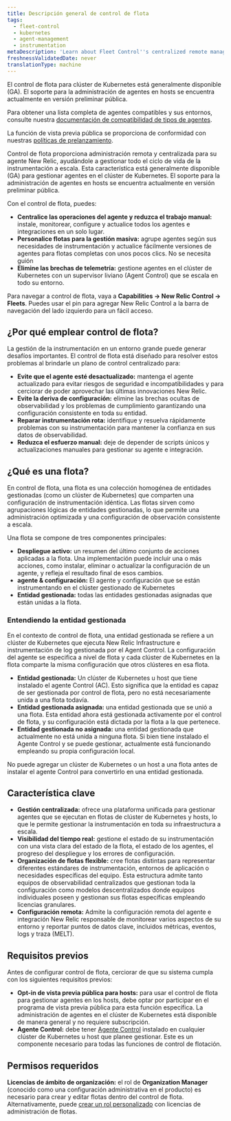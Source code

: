 ```yaml
---
title: Descripción general de control de flota
tags:
  - fleet-control
  - kubernetes
  - agent-management
  - instrumentation
metaDescription: 'Learn about Fleet Control''s centralized remote management for Kubernetes and hosts with New Relic agents, overseen by Agent Control.'
freshnessValidatedDate: never
translationType: machine
---
```


<Callout title="característica Disponibilidad">
  El control de flota para clúster de Kubernetes está generalmente disponible (GA). El soporte para la administración de agentes en hosts se encuentra actualmente en versión preliminar pública.

  Para obtener una lista completa de agentes compatibles y sus entornos, consulte nuestra [documentación de compatibilidad de tipos de agentes](/docs/new-relic-control/agent-control/agent-types).

  La función de vista previa pública se proporciona de conformidad con nuestras [políticas de prelanzamiento](/docs/licenses/license-information/referenced-policies/new-relic-pre-release-policy).
</Callout>

Control de flota proporciona administración remota y centralizada para su agente New Relic, ayudándole a gestionar todo el ciclo de vida de la instrumentación a escala. Esta característica está generalmente disponible (GA) para gestionar agentes en el clúster de Kubernetes. El soporte para la administración de agentes en hosts se encuentra actualmente en versión preliminar pública.

Con el control de flota, puedes:

* **Centralice las operaciones del agente y reduzca el trabajo manual:** instale, monitorear, configure y actualice todos los agentes e integraciones en un solo lugar.
* **Personalice flotas para la gestión masiva:** agrupe agentes según sus necesidades de instrumentación y actualice fácilmente versiones de agentes para flotas completas con unos pocos clics. No se necesita guión
* **Elimine las brechas de telemetría:** gestione agentes en el clúster de Kubernetes con un supervisor liviano (Agent Control) que se escala en todo su entorno.

Para navegar a control de flota, vaya a **Capabilities → New Relic Control → Fleets**. Puedes usar el pin para agregar New Relic Control a la barra de navegación del lado izquierdo para un fácil acceso.

## ¿Por qué emplear control de flota?

La gestión de la instrumentación en un entorno grande puede generar desafíos importantes. El control de flota está diseñado para resolver estos problemas al brindarle un plano de control centralizado para:

* **Evite que el agente esté desactualizado:** mantenga el agente actualizado para evitar riesgos de seguridad e incompatibilidades y para cerciorar de poder aprovechar las últimas innovaciones New Relic.
* **Evite la deriva de configuración:** elimine las brechas ocultas de observabilidad y los problemas de cumplimiento garantizando una configuración consistente en toda su entidad.
* **Reparar instrumentación rota:** identifique y resuelva rápidamente problemas con su instrumentación para mantener la confianza en sus datos de observabilidad.
* **Reduzca el esfuerzo manual:** deje de depender de scripts únicos y actualizaciones manuales para gestionar su agente e integración.

## ¿Qué es una flota?

En control de flota, una flota es una colección homogénea de entidades gestionadas (como un clúster de Kubernetes) que comparten una configuración de instrumentación idéntica. Las flotas sirven como agrupaciones lógicas de entidades gestionadas, lo que permite una administración optimizada y una configuración de observación consistente a escala.

Una flota se compone de tres componentes principales:

* **Despliegue activo:** un resumen del último conjunto de acciones aplicadas a la flota. Una implementación puede incluir una o más acciones, como instalar, eliminar o actualizar la configuración de un agente, y refleja el resultado final de esos cambios.
* **agente &amp; configuración:** El agente y configuración que se están instrumentando en el clúster gestionado de Kubernetes
* **Entidad gestionada:** todas las entidades gestionadas asignadas que están unidas a la flota.

### Entendiendo la entidad gestionada

En el contexto de control de flota, una entidad gestionada se refiere a un clúster de Kubernetes que ejecuta New Relic Infrastructure e instrumentación de log gestionada por el Agent Control. La configuración del agente se especifica a nivel de flota y cada clúster de Kubernetes en la flota comparte la misma configuración que otros clústeres en esa flota.

* **Entidad gestionada:** Un clúster de Kubernetes u host que tiene instalado el agente Control (AC). Esto significa que la entidad es capaz de ser gestionada por control de flota, pero no está necesariamente unida a una flota todavía.
* **Entidad gestionada asignada:** una entidad gestionada que se unió a una flota. Esta entidad ahora está gestionada activamente por el control de flota, y su configuración está dictada por la flota a la que pertenece.
* **Entidad gestionada no asignada:** una entidad gestionada que actualmente no está unida a ninguna flota. Si bien tiene instalado el Agente Control y se puede gestionar, actualmente está funcionando empleando su propia configuración local.

<Callout title="importante">
  No puede agregar un clúster de Kubernetes o un host a una flota antes de instalar el agente Control para convertirlo en una entidad gestionada.
</Callout>

## Característica clave

* **Gestión centralizada:** ofrece una plataforma unificada para gestionar agentes que se ejecutan en flotas de clúster de Kubernetes y hosts, lo que le permite gestionar la instrumentación en toda su infraestructura a escala.
* **Visibilidad del tiempo real:** gestione el estado de su instrumentación con una vista clara del estado de la flota, el estado de los agentes, el progreso del despliegue y los errores de configuración.
* **Organización de flotas flexible:** cree flotas distintas para representar diferentes estándares de instrumentación, entornos de aplicación o necesidades específicas del equipo. Esta estructura admite tanto equipos de observabilidad centralizados que gestionan toda la configuración como modelos descentralizados donde equipos individuales poseen y gestionan sus flotas específicas empleando licencias granulares.
* **Configuración remota:** Admite la configuración remota del agente e integración New Relic responsable de monitorear varios aspectos de su entorno y reportar puntos de datos clave, incluidos métricas, eventos, logs y traza (MELT).

## Requisitos previos

Antes de configurar control de flota, cerciorar de que su sistema cumpla con los siguientes requisitos previos:

* **Opt-in de vista previa pública para hosts:** para usar el control de flota para gestionar agentes en los hosts, debe optar por participar en el programa de vista previa pública para esta función específica. La administración de agentes en el clúster de Kubernetes está disponible de manera general y no requiere subscripción.
* **Agente Control:** debe tener [Agente Control](/docs/new-relic-control/agent-control/setup) instalado en cualquier clúster de Kubernetes u host que planee gestionar. Este es un componente necesario para todas las funciones de control de flotación.

## Permisos requeridos

**Licencias de ámbito de organización:** el rol de **Organization Manager** (conocido como una configuración administrativa en el producto) es necesario para crear y editar flotas dentro del control de flota. Alternativamente, puede [crear un rol personalizado](/docs/apis/nerdgraph/examples/nerdgraph-manage-groups/#create-role) con licencias de administración de flotas.